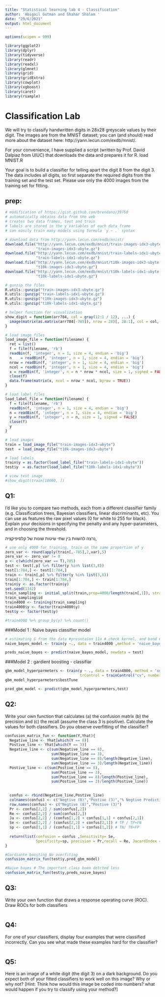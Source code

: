 ```yaml
---
title: "Statistical learning lab 4 - Classification"
author: 'Abigail Gutman and Shahar Shalom '
date: "29/6/2021"
output: html_document
---
```


```r
options(scipen = 999)

library(ggplot2)
library(dplyr)
library(tidyverse)
library(readr)
library(readxl)
library(glmnet)
library(grid)
library(gridExtra)
library(cowplot)
library(xgboost)
library(caret)
library(rsample) 
```


# **Classification Lab**

We will try to classify handwritten digits in 28x28 greyscale values by their digit. The images are from the
MNIST dataset; you can (and should) read more about the dataset here: http://yann.lecun.com/exdb/mnist/.

For your convenience, I have supplied a script (written by Prof. David Dalpiaz from UIUC) that downloads
the data and prepares it for R. load MNIST.R

Your goal is to build a classifier for telling apart the digit 8 from the digit 3. The data includes all digits,
so first separate the required digits from the training set and the test set. Please use only the 4000 images
from the training set for fitting.

## prep: 
```r
# modification of https://gist.github.com/brendano/39760
# automatically obtains data from the web
# creates two data frames, test and train
# labels are stored in the y variables of each data frame
# can easily train many models using formula `y ~ .` syntax

# download data from http://yann.lecun.com/exdb/mnist/
download.file("http://yann.lecun.com/exdb/mnist/train-images-idx3-ubyte.gz",
              "train-images-idx3-ubyte.gz")
download.file("http://yann.lecun.com/exdb/mnist/train-labels-idx1-ubyte.gz",
              "train-labels-idx1-ubyte.gz")
download.file("http://yann.lecun.com/exdb/mnist/t10k-images-idx3-ubyte.gz",
              "t10k-images-idx3-ubyte.gz")
download.file("http://yann.lecun.com/exdb/mnist/t10k-labels-idx1-ubyte.gz",
              "t10k-labels-idx1-ubyte.gz")

# gunzip the files
R.utils::gunzip("train-images-idx3-ubyte.gz")
R.utils::gunzip("train-labels-idx1-ubyte.gz")
R.utils::gunzip("t10k-images-idx3-ubyte.gz")
R.utils::gunzip("t10k-labels-idx1-ubyte.gz")

# helper function for visualization
show_digit = function(arr784, col = gray(12:1 / 12), ...) {
  image(matrix(as.matrix(arr784[-785]), nrow = 28)[, 28:1], col = col, ...)
}

# load image files
load_image_file = function(filename) {
  ret = list()
  f = file(filename, 'rb')
  readBin(f, 'integer', n = 1, size = 4, endian = 'big')
  n    = readBin(f, 'integer', n = 1, size = 4, endian = 'big')
  nrow = readBin(f, 'integer', n = 1, size = 4, endian = 'big')
  ncol = readBin(f, 'integer', n = 1, size = 4, endian = 'big')
  x = readBin(f, 'integer', n = n * nrow * ncol, size = 1, signed = FALSE)
  close(f)
  data.frame(matrix(x, ncol = nrow * ncol, byrow = TRUE))
}

# load label files
load_label_file = function(filename) {
  f = file(filename, 'rb')
  readBin(f, 'integer', n = 1, size = 4, endian = 'big')
  n = readBin(f, 'integer', n = 1, size = 4, endian = 'big')
  y = readBin(f, 'integer', n = n, size = 1, signed = FALSE)
  close(f)
  y
}

# load images
train = load_image_file("train-images-idx3-ubyte")
test  = load_image_file("t10k-images-idx3-ubyte")

# load labels
train$y = as.factor(load_label_file("train-labels-idx1-ubyte"))
test$y  = as.factor(load_label_file("t10k-labels-idx1-ubyte"))

# view test image
#show_digit(train[10000, ])
```

## Q1:

I’d like you to compare two methods, each from a different classifier family (e.g. Classification trees,
Bayesian classifiers, linear discriminants, etc). You can use as features the raw pixel values (0 for white
to 255 for black). 
Explain your decisions in specifying the penalty and any hyper-parameters, and
in choosing the threshold.

נרצה להשוות בין שתי שיטות שונות של קלסיפיקציה, 
```r
# use only 4000 for training. train on the same proportion of y
zero_var <- round(apply(train[,-785],2,var),5)
zero_var <- zero_var != 0
p <- c(which(zero_var == T),785)
test <- test[,p] %>% filter(y %in% list(3,8))
test[1:784,] <- test[1:784,]
train <- train[,p] %>% filter(y %in% list(3,8))
train[1:784,] <- train[1:784,]
train$y <- as.factor(train$y)
set.seed(1342)
train_sampling <- initial_split(train,prop=4000/length(train[,1]), strata="y")
train_sampling$id
train4000 <- training(train_sampling)
train4000$y <- factor(train4000$y)
test$y <- factor(test$y)

#train4000 %>% group_by(y) %>% count()

```

###Model 1 : Naive bayes classifier model
```r
# estimating G from the data #presntaion 11a # check kernel, and band # non-parmetric
naive_bayes_model <- train(y ~., data = train4000 ,method = 'naive_bayes')

preds_naive_bayes <- predict(naive_bayes_model, newdata = test)

```


###Model 2 : gardient boosting - classifiar
```r

gbm_model_hyperparmeters <- train(y ~ ., data = train4000, method = 'xgbTree',
                                  trControl = trainControl("cv", number = 3))
gbm_model_hyperparmeters$bestTune
```

```r
pred_gbm_model <- predict(gbm_model_hyperparmeters,test)
```


## Q2:

Write your own function that calculates (a) the confusion matrix (b) the precision and (c) the recall
(assume the class 3 is positive). Calculate the values for both classifiers. Do you observe overfitting of
the classifier?

```r
confusion_matrix_fun <- function(Y,Yhat){
  Negative_line <- Yhat[which(Y == 8)]
  Postive_line <- Yhat[which(Y == 3)]
  Negative_line <- c(sum(Negative_line == 8),
                     sum(Negative_line == 3),
                     sum(Negative_line == 8)/length(Negative_line),
                     sum(Negative_line == 3)/length(Negative_line))
  Postive_line <- c(sum(Postive_line == 8),
                     sum(Postive_line == 3),
                     sum(Postive_line == 8)/length(Postive_line),
                     sum(Postive_line == 3)/length(Postive_line))
  
  
  confus <- rbind(Negative_line,Postive_line)
  colnames(confus) <- c("Negtive (8)","Postive (3)","% Negtive Prediction (8)"," % Postive Prediction (3)")
  row.names(confus) <- c("Negtive (8)","Postive (3)")
  Pr <- confus[2,2] / sum(confus[,2])
  Re <- confus[2,2] / sum(confus[2,])
  Ja <- confus[2,2] / (confus[1,2] + confus[1,1] + confus[2,1])
  Se <- confus[2,2] / (confus[2,2] + confus[2,1]) # TP / TP+FN
  sp <- confus[1,1] / (confus[1,1] + confus[1,2]) # TN/ TN+FP
  
  return(list(confusion = confus ,Sensitivity= Se,
              Specificity=sp, precision = Pr,recall = Re, JacardIndex = Ja))
}

```

```r
#Gardiante boosting No overfiting
confusion_matrix_fun(test$y,pred_gbm_model)
```

```r
#Naive bayes # The important class been detcted less
confusion_matrix_fun(test$y,preds_naive_bayes)
```

## Q3:

Write your own function that draws a response operating curve (ROC). Draw ROCs for both classifiers

```r

```

## Q4:

For one of your classifiers, display four examples that were classified incorrectly. Can you see what
made these examples hard for the classifier?

```r

```

## Q5:

Here is an image of a white digit (the digit 3) on a dark background. Do you expect both of your fitted
classifiers to work well on this image? Why or why not?
[Hint: Think how would this image be coded into numbers? what would happen if you try to classify
using your method?]

```r

```

